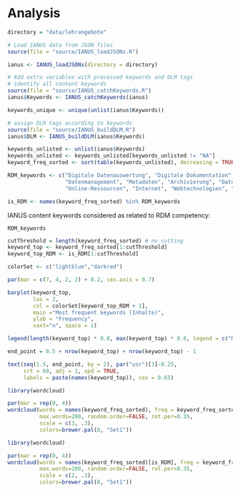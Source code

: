 # Analysis

```r
directory = "data/lehrangebote"
```

```r
# Load IANUS data from JSON files
source(file = "source/IANUS_loadJSONs.R")

ianus <- IANUS_loadJSONs(directory = directory)
```

```r
# Add extra variables with processed keywords and DLM tags
# identify all content keywords
source(file = "source/IANUS_catchKeywords.R")
ianus$Keywords <- IANUS_catchKeywords(ianus)

keywords_unique <- unique(unlist(ianus$Keywords))

# assign DLM tags according to keywords
source(file = "source/IANUS_buildDLM.R")
ianus$DLM <- IANUS_buildDLM(ianus$Keywords)
```

```r
keywords_unlisted <- unlist(ianus$Keywords)
keywords_unlisted <- keywords_unlisted[keywords_unlisted != "NA"]
keyword_freq_sorted <- sort(table(keywords_unlisted), decreasing = TRUE)
```

```r
RDM_keywords <- c("Digitale Datenauswertung", "Digitale Dokumentation", "Datenbanken", 
                  "Datenmanagement", "Metadaten", "Archivierung", "Datenkuratierung",
                  "Online-Ressourcen", "Internet", "Webtechnologien", "Web-Kartierung", "Ausgrabungsdokumentation")

is_RDM <- names(keyword_freq_sorted) %in% RDM_keywords
```

IANUS content keywords considered as related to RDM competency:

`RDM_keywords`

```r
cutThreshold = length(keyword_freq_sorted) # no cutting
keyword_top <- keyword_freq_sorted[1:cutThreshold]
keyword_top_RDM <- is_RDM[1:cutThreshold]

colorSet <- c("lightblue","darkred")

par(mar = c(7, 4, 2, 2) + 0.2, cex.axis = 0.7)

barplot(keyword_top, 
        las = 2,
        col = colorSet[keyword_top_RDM + 1], 
        main ="Most frequent keywords (Inhalte)",
        ylab = "Frequency",
        xaxt="n", space = 1)

legend(length(keyword_top) * 0.8, max(keyword_top) * 0.8, legend = c("Non-RDM keyword", "RDM keyword"), fill = colorSet)

end_point = 0.5 + nrow(keyword_top) + nrow(keyword_top) - 1

text(seq(1.5, end_point, by = 2), par("usr")[3]-0.25, 
     srt = 60, adj = 1, xpd = TRUE,
     labels = paste(names(keyword_top)), cex = 0.65)
```

```r
library(wordcloud) 

par(mar = rep(0, 4))
wordcloud(words = names(keyword_freq_sorted), freq = keyword_freq_sorted, min.freq = 1,
          max.words=200, random.order=FALSE, rot.per=0.35, 
          scale = c(3, .3),
          colors=brewer.pal(8, "Set1"))
```

```r
library(wordcloud) 

par(mar = rep(0, 4))
wordcloud(words = names(keyword_freq_sorted)[is_RDM], freq = keyword_freq_sorted[is_RDM], min.freq = 1,
          max.words=200, random.order=FALSE, rot.per=0.35, 
          scale = c(2, .3),
          colors=brewer.pal(8, "Set1"))
```

